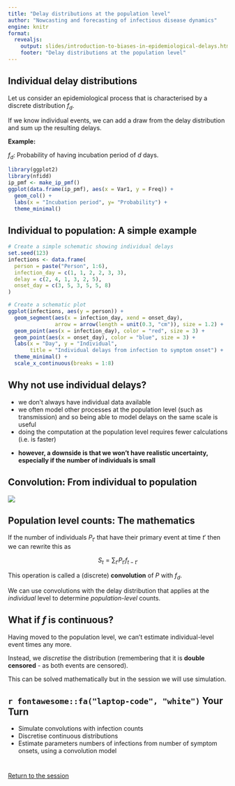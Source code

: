 ```yaml
---
title: "Delay distributions at the population level"
author: "Nowcasting and forecasting of infectious disease dynamics"
engine: knitr
format:
  revealjs:
    output: slides/introduction-to-biases-in-epidemiological-delays.html
    footer: "Delay distributions at the population level"
---
```


## Individual delay distributions

Let us consider an epidemiological process that is characterised by a discrete distribution $f_d$.

If we know individual events, we can add a draw from the delay distribution and sum up the resulting delays.

**Example:**

$f_d$: Probability of having incubation period of $d$ days.

```r
library(ggplot2)
library(nfidd)
ip_pmf <- make_ip_pmf()
ggplot(data.frame(ip_pmf), aes(x = Var1, y = Freq)) +
  geom_col() +
  labs(x = "Incubation period", y= "Probability") +
  theme_minimal()
```

## Individual to population: A simple example

```r
# Create a simple schematic showing individual delays
set.seed(123)
infections <- data.frame(
  person = paste("Person", 1:6),
  infection_day = c(1, 1, 2, 2, 3, 3),
  delay = c(2, 4, 1, 3, 2, 5),
  onset_day = c(3, 5, 3, 5, 5, 8)
)

# Create a schematic plot
ggplot(infections, aes(y = person)) +
  geom_segment(aes(x = infection_day, xend = onset_day), 
               arrow = arrow(length = unit(0.3, "cm")), size = 1.2) +
  geom_point(aes(x = infection_day), color = "red", size = 3) +
  geom_point(aes(x = onset_day), color = "blue", size = 3) +
  labs(x = "Day", y = "Individual", 
       title = "Individual delays from infection to symptom onset") +
  theme_minimal() +
  scale_x_continuous(breaks = 1:8)
```

## Why not use individual delays?

- we don't always have individual data available
- we often model other processes at the population level (such as transmission) and so being able to model delays on the same scale is useful
- doing the computation at the population level requires fewer calculations (i.e. is faster)

::: {.fragment .fade-in}
- **however, a downside is that we won't have realistic uncertainty, especially if the number of individuals is small**
:::

## Convolution: From individual to population

![](figures/infections_onset_sketch.png)

## Population level counts: The mathematics

If the number of individuals $P_{t'}$ that have their primary event at time $t'$ then we can rewrite this as

$$
S_t = \sum_{t'} P_{t'} f_{t - t'}
$$

This operation is called a (discrete) **convolution** of $P$ with $f_d$.

We can use convolutions with the delay distribution that applies at the *individual* level to determine *population-level* counts.

## What if $f$ is continuous?

Having moved to the population level, we can't estimate individual-level event times any more.

Instead, we *discretise* the distribution (remembering that it is **double censored** - as both events are censored). 

This can be solved mathematically but in the session we will use simulation.

## `r fontawesome::fa("laptop-code", "white")` Your Turn {background-color="#447099" transition="fade-in"}

- Simulate convolutions with infection counts
- Discretise continuous distributions
- Estimate parameters numbers of infections from number of symptom onsets, using a convolution model

#

[Return to the session](../biases-in-delay-distributions)
